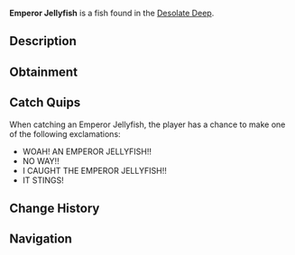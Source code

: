 {{FishInfobox
|image          = Emperor Jellyfish.png
|rarity         = Mythical
|sea            = First Sea
|location       = [[Desolate Deep]]
|sublocation    = 
|sources        = Fishing Rod
|radar_location = 
|prog_speed     = -75
|xp             = 4500
|weather        = Rain
|time           = 
|season         = 
|bait           = Magnet
|base_weight    = 800
|base_value     = 6000
|weight_range   = 300
|base_chance    = 0.03
|base_resil     = 20
}}
'''Emperor Jellyfish''' is a {{Rarity|Mythical}} fish found in the [[Desolate Deep]].

== Description ==
{{Description|The Emperor Jellyfish is a very unique and incredibly rare breed of jellyfish, only found in the gloomy waters of the Desolate Deep. They carry around a stalactite in which they use as an offense mechanism against their prey. They are extremely electrifying to the touch, which makes them a menacing catch for most anglers.|Bestiary Entry}}

== Obtainment ==
{{Fish Availability|
Desolate Deep/Desolate Pocket
|top_rods      = 
Free Spirit Rod\7535.39\43559.29;
Leviathan's Fang Rod\7401.92\42839.03;
Great Rod of Oscar\6839.71\38026.48;
Astralhook Rod\6689.12\37465.17;
Seraphic Rod\6657.29\37526.78;
Resourceful Rod\4758.65\26546.28;
Destiny Rod\4886.5\27221.9;
Ethereal Prism Rod\6588.84\36925.77;
No-Life Rod\6551.42\37177.06;
Trident Rod\6261.62\36196.1;
Challenger's Rod\6234.96\35353.27;
Rod Of The Forgotten Fang\5971.88\33686.55;
Blazebringer Rod\5563.65\31649.57;
Verdant Shear Rod\5179.98\29543.83;
Rod Of The Depths\5162.03\29180.94;
Zeus Rod\5117.25\29110.15;
Rod Of The Exalted One\5060.35\28448.72;
Depthseeker Rod\4910.54\28032.35;
Avalanche Rod\4289.01\24493.22;
Volcanic Rod\4013.53\22831.49;
Steady Rod\1446.68\8319.2
|recommended   = Seraphic Rod
}}

== Catch Quips ==
When catching an Emperor Jellyfish, the player has a chance to make one of the following exclamations:
* WOAH! AN EMPEROR JELLYFISH!!
* NO WAY!!
* I CAUGHT THE EMPEROR JELLYFISH!!
* IT STINGS!

== Change History ==
{{Change History|{{subst:Current Version}}}}

== Navigation ==
{{Fish Navbox|Desolate Deep}}